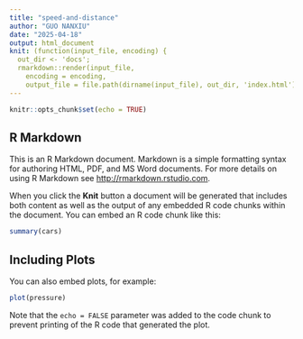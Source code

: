 ```yaml
---
title: "speed-and-distance"
author: "GUO NANXIU"
date: "2025-04-18"
output: html_document
knit: (function(input_file, encoding) {
  out_dir <- 'docs';
  rmarkdown::render(input_file,
    encoding = encoding,
    output_file = file.path(dirname(input_file), out_dir, 'index.html'))})
---
```

```r
knitr::opts_chunk$set(echo = TRUE)
```

## R Markdown

This is an R Markdown document. Markdown is a simple formatting syntax for authoring HTML, PDF, and MS Word documents. For more details on using R Markdown see <http://rmarkdown.rstudio.com>.

When you click the **Knit** button a document will be generated that includes both content as well as the output of any embedded R code chunks within the document. You can embed an R code chunk like this:

```r
summary(cars)
```

## Including Plots

You can also embed plots, for example:

```r
plot(pressure)
```

Note that the `echo = FALSE` parameter was added to the code chunk to prevent printing of the R code that generated the plot.
